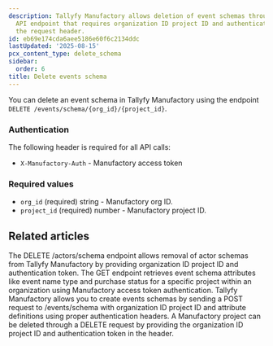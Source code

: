 ```yaml
---
description: Tallyfy Manufactory allows deletion of event schemas through a DELETE
  API endpoint that requires organization ID project ID and authentication token in
  the request header.
id: eb69e174cda6aee5186e60f6c2134ddc
lastUpdated: '2025-08-15'
pcx_content_type: delete_schema
sidebar:
  order: 6
title: Delete events schema
---
```


You can delete an event schema in Tallyfy Manufactory using the endpoint `DELETE /events/schema/{org_id}/{project_id}`.

### Authentication

The following header is required for all API calls:
- `X-Manufactory-Auth` - Manufactory access token

### Required values

- `org_id` (required) string - Manufactory org ID.
- `project_id` (required) number - Manufactory project ID.


## Related articles
<CardGrid>
<LinkTitleCard header="<b>Actors > Delete actors schema</b>" href="/products/manufactory/actors/delete_schema/" > The DELETE /actors/schema endpoint allows removal of actor schemas from Tallyfy Manufactory by providing organization ID project ID and authentication token. </LinkTitleCard>
<LinkTitleCard header="<b>Events > Get events schema</b>" href="/products/manufactory/events/get_schema/" > The GET endpoint retrieves event schema attributes like event name type and purchase status for a specific project within an organization using Manufactory access token authentication. </LinkTitleCard>
<LinkTitleCard header="<b>Events > Create events schema</b>" href="/products/manufactory/events/create_schema/" > Tallyfy Manufactory allows you to create events schemas by sending a POST request to /events/schema with organization ID project ID and attribute definitions using proper authentication headers. </LinkTitleCard>
<LinkTitleCard header="<b>Projects > Delete a project</b>" href="/products/manufactory/projects/delete_project/" > A Manufactory project can be deleted through a DELETE request by providing the organization ID project ID and authentication token in the header. </LinkTitleCard>
</CardGrid>